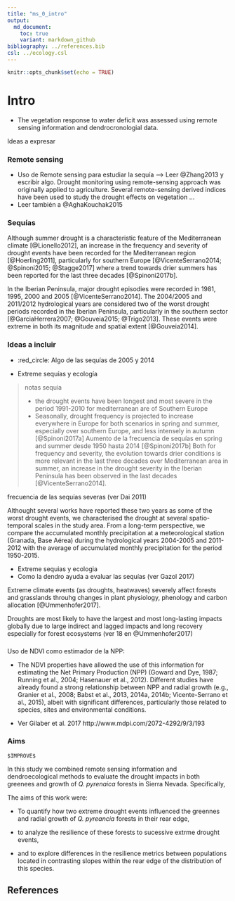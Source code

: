 ```yaml
---
title: "ms_0_intro"
output:  
  md_document:
    toc: true
    variant: markdown_github
bibliography: ../references.bib
csl: ../ecology.csl
---
```


```r
knitr::opts_chunk$set(echo = TRUE)
```

# Intro 

* The vegetation response to water deficit was assessed using remote sensing information and dendrocronologial data. 


Ideas a expresar 

### Remote sensing 

* Uso de Remote sensing para estudiar la sequía --> Leer @Zhang2013 y escribir algo. Drought monitoring using remote-sensing approach was originally applied to agriculture. Several remote-sensing derived indices have been used to study the drought effects on vegetation ...
* Leer también a @AghaKouchak2015


### Sequías 

Although summer drought is a characteristic feature of the Mediterranean climate [@Lionello2012], an increase in the frequency and severity of drought events have been recorded for the Mediterranean region [@Hoerling2011], particularly for southern Europe [@VicenteSerrano2014; @Spinoni2015; @Stagge2017] where a trend towards drier summers has been reported for the last three decades [@Spinoni2017b].

In the Iberian Peninsula, major drought episodies were recorded in 1981, 1995, 2000 and 2005 [@VicenteSerrano2014]. The 2004/2005 and 2011/2012 hydrological years are considered two of the worst drought periods recorded in the Iberian Peninsula, particularly in the southern sector [@GarciaHerrera2007; @Gouveia2015; @Trigo2013]. These events were extreme in both its magnitude and spatial extent [@Gouveia2014].


### Ideas a incluir 

* :red_circle: Algo de las sequías de 2005 y 2014

* Extreme sequías y ecología 


> notas sequia
> 
> * the drought events have been longest and most severe in the period 1991-2010 for mediterranean are of Southern Europe  
> * Seasonally, drought frequency is projected to increase everywhere in Europe for both scenarios in spring and summer, especially over southern Europe, and less intensely in autumn [@Spinoni2017a]
> Aumento de la frecuencia de sequías en spring and summer desde 1950 hasta 2014 [@Spinoni2017b]
> Both for frequency and severity, the evolution towards drier conditions is more relevant in the last three decades over Mediterranean area in summer, 
> an increase in the drought severity in the Iberian Peninsula has been observed in the last decades [@VicenteSerrano2014]. 








 



frecuencia de las sequías severas (ver Dai 2011)




Althought several works have reported these two years as some of the worst drought events, we characterised the drought at several spatio-temporal scales in the study area. From a long-term perspective, we compare the accumulated monthly precipitation at a meteorological station (Granada, Base Aérea) during the hydrological years 2004-2005 and 2011-2012 with the average of accumulated monthly precipitation for the period 1950-2015.



* Extreme sequias y ecologia 
* Como la dendro ayuda a evaluar las sequías (ver Gazol 2017)

Extreme climate events (as droughts, heatwaves) severely affect forests and grasslands throuhg changes in plant physiology, phenology and carbon allocation [@Ummenhofer2017]. 

Droughts are most likely to have the largest and most long-lasting impacts globally due to large indirect and lagged impacts and long recovery especially for forest ecosystems (ver  18 en @Ummenhofer2017)



### 
Uso de NDVI como estimador de la NPP: 

* The NDVI properties have allowed the use of this information for estimating the Net Primary Production (NPP) (Goward and Dye, 1987; Running et al., 2004; Hasenauer et al., 2012). Different studies have already found a strong relationship between NPP and radial growth (e.g., Granier et al., 2008; Babst et al., 2013, 2014a, 2014b; Vicente-Serrano et al., 2015), albeit with significant differences, particularly those related to species, sites and environmental conditions.

* Ver Gilaber et al. 2017 http://www.mdpi.com/2072-4292/9/3/193




### Aims
`$IMPROVE$`

In this study we combined remote sensing information and dendroecological methods to evaluate the drought impacts in both greenees and growth of *Q. pyrenaica* forests in Sierra Nevada. Specifically, 

The aims of this work were: 

* To quantify how two extreme drought events influenced the greennes and radial growth of *Q. pyreancia* forests in their rear edge,

* to analyze the resilience of these forests to sucessive extrme drought events,

* and to explore differences in the resilience metrics between populations located in contrasting slopes within the rear edge of the distribution of this species. 


## References 
